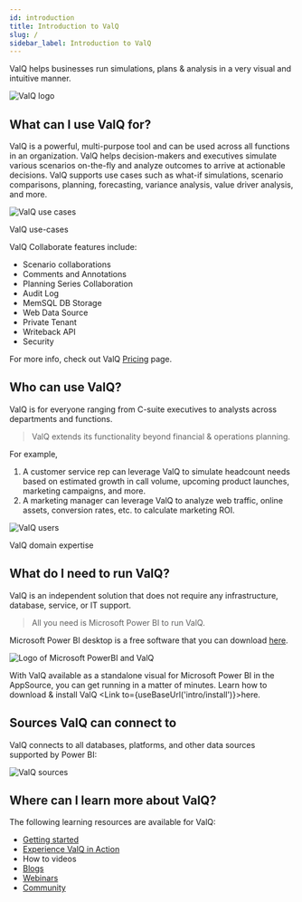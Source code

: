 ```yaml
---
id: introduction
title: Introduction to ValQ
slug: /
sidebar_label: Introduction to ValQ
---
```


ValQ helps businesses run simulations, plans & analysis in a very visual and intuitive manner. 

<div class="center">
  <Zoom>
  <img alt="ValQ logo" src={useBaseUrl('/doc-images/intro/1.png')}/>  
  </Zoom>
 </div>

## What can I use ValQ for?

ValQ is a powerful, multi-purpose tool and can be used across all functions in an organization. ValQ helps decision-makers and executives simulate various scenarios on-the-fly and analyze outcomes to arrive at actionable decisions. 
ValQ supports use cases such as what-if simulations, scenario comparisons, planning, forecasting, variance analysis, value driver analysis, and more.

<div class="center">
  <Zoom>
    <img alt="ValQ use cases" src={useBaseUrl('/doc-images/intro/2.png')} 
/>
  </Zoom>
  <p>ValQ use-cases</p>
</div>

ValQ Collaborate features include:

- Scenario collaborations
- Comments and Annotations
- Planning Series Collaboration
- Audit Log
- MemSQL DB Storage
- Web Data Source
- Private Tenant
- Writeback API
- Security

For more info, check out ValQ <a href="https://valq.com/pricing//" target="_blank">Pricing</a> page.

## Who can use ValQ?

ValQ is for everyone ranging from C-suite executives to analysts across departments and functions.
> ValQ extends its functionality beyond financial & operations planning.

For example,
1. A customer service rep can leverage ValQ to simulate headcount needs based on estimated growth in call volume,
upcoming product launches, marketing campaigns, and more. <br />
1. A marketing manager can leverage ValQ to analyze web traffic, online assets, conversion rates, etc. to calculate marketing ROI.

<div class="center">
  <Zoom>
    <img alt="ValQ users" src={useBaseUrl('/doc-images/intro/3.png')} />
  </Zoom>    
  <p>ValQ domain expertise</p>
</div>

## What do I need to run ValQ?

ValQ is an independent solution that does not require any infrastructure, database, service, or IT support.

> All you need is Microsoft Power BI to run ValQ.

Microsoft Power BI desktop is a free software that you can download <a href="https://powerbi.microsoft.com/en-us/downloads/" target="_blank">here</a>.

<div class="center">
  <Zoom>
    <img alt="Logo of Microsoft PowerBI and ValQ" src={useBaseUrl('/doc-images/intro/4.png')}/>
  </Zoom>
</div>

With ValQ available as a standalone visual for Microsoft Power BI in the AppSource, you can get running in a matter of minutes.
Learn how to download & install ValQ <Link to={useBaseUrl('intro/install')}>here</Link>.

## Sources ValQ can connect to

ValQ connects to all databases, platforms, and other data sources supported by Power BI:

<div>
  <Zoom>
<img alt="ValQ sources" src={useBaseUrl('/doc-images/intro/5.png')}
/>
  </Zoom>
</div>

## Where can I learn more about ValQ?

The following learning resources are available for ValQ:
  -   <a href="https://valq.com/get-started/" target="_blank">Getting started</a> 
  -   <a href="https://valq.com/demos/" target="_blank">Experience ValQ in Action</a>
  -   <Link to={useBaseUrl('how_to_videos/get-started')}>How to videos</Link>
  -   <a href="https://valq.com/blogs/" target="_blank">Blogs</a>
  -   <a href="https://valq.com/webinars/" target="_blank">Webinars</a>
  -   <a href="https://community.valq.com/" target="_blank">Community</a>